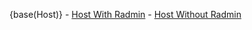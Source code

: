 {base(Host)}
- [Host With Radmin](host_with_radmin.md)
- [Host Without Radmin](host_without_radmin.md)